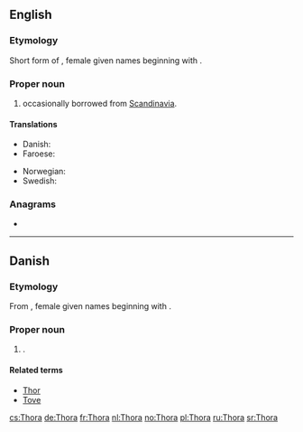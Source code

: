 {{also|þora}}
==English==

===Etymology===
Short form of {{etyl|non|en}}, female given names beginning with {{m|non|Þórr||Thor}}.

===Proper noun===
{{en-proper noun}}

# {{given name|female|from=Germanic languages}} occasionally borrowed from [[Scandinavia]].

====Translations====
{{trans-top|female given name}}
* Danish: {{t|da|Thora}}
* Faroese: {{t|fo|Tóra|f}}
{{trans-mid}}
* Norwegian: {{t+|no|Tora}}
* Swedish: {{t+|sv|Tora}}
{{trans-bottom}}

===Anagrams===
* {{l|en|Torah}}

----

==Danish==

===Etymology===
From {{etyl|non|da}}, female given names beginning with {{m|non|Þórr||Thor}}.

===Proper noun===
{{head|da|proper noun}}

# {{given name|female|lang=da}}.

====Related terms====
* [[Thor#Danish|Thor]]
* [[Tove]]

[[cs:Thora]]
[[de:Thora]]
[[fr:Thora]]
[[nl:Thora]]
[[no:Thora]]
[[pl:Thora]]
[[ru:Thora]]
[[sr:Thora]]